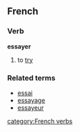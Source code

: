 ==French==
===Verb===
'''essayer'''

# to [[try]]

===Related terms===
*[[essai]]
*[[essayage]]
*[[essayeur]]
[[category:French verbs]]